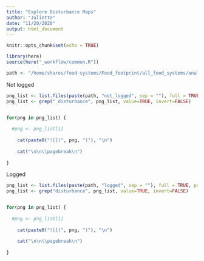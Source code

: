 ```yaml
---
title: "Explore Disturbance Maps"
author: "Juliette"
date: "11/20/2020"
output: html_document
---
```


```r
knitr::opts_chunk$set(echo = TRUE)

library(here)
source(here("_workflow/common.R"))

path <- "/home/shares/food-systems/Food_footprint/all_food_systems/analysis/_map_checks/"

```



Not logged
```r

png_list <- list.files(paste(path, "not_logged", sep = ""), full = TRUE, pattern = ".png")
png_list <- grep("_disturbance", png_list, value=TRUE, invert=FALSE)


for(png in png_list) {
  
  #png <- png_list[1]
  
    cat(paste0("![](", png, ")"), "\n")
  
    cat("\n\n\\pagebreak\n")
    
}
```



Logged

```r

png_list <- list.files(paste(path, "logged", sep = ""), full = TRUE, pattern = ".png")
png_list <- grep("disturbance", png_list, value=TRUE, invert=FALSE)


for(png in png_list) {
  
  #png <- png_list[1]
  
    cat(paste0("![](", png, ")"), "\n")
  
    cat("\n\n\\pagebreak\n")
    
}
```
